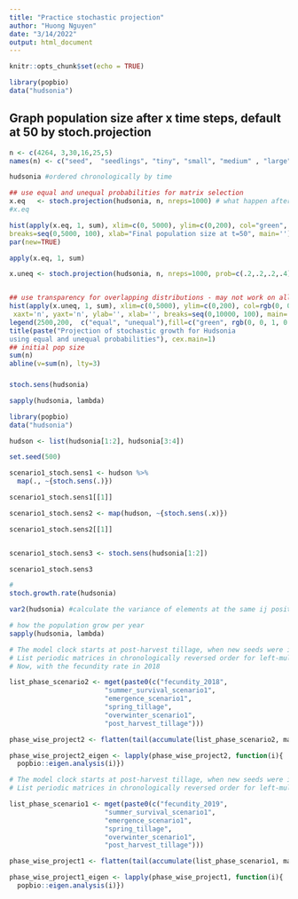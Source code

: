 ```yaml
---
title: "Practice stochastic projection"
author: "Huong Nguyen"
date: "3/14/2022"
output: html_document
---
```


```r
knitr::opts_chunk$set(echo = TRUE)

library(popbio)
data("hudsonia")
```

## Graph population size after x time steps, default at 50 by stoch.projection

```r

n <- c(4264, 3,30,16,25,5)
names(n) <- c("seed",  "seedlings", "tiny", "small", "medium" , "large")
```

```r
hudsonia #ordered chronologically by time
```


```r
## use equal and unequal probabilities for matrix selection
x.eq   <- stoch.projection(hudsonia, n, nreps=1000) # what happen after 1 timestep
#x.eq

hist(apply(x.eq, 1, sum), xlim=c(0, 5000), ylim=c(0,200), col="green",
breaks=seq(0,5000, 100), xlab="Final population size at t=50", main='')
par(new=TRUE)

apply(x.eq, 1, sum)
```


```r
x.uneq <- stoch.projection(hudsonia, n, nreps=1000, prob=c(.2,.2,.2,.4))


## use transparency for overlapping distributions - may not work on all systems
hist(apply(x.uneq, 1, sum), xlim=c(0,5000), ylim=c(0,200), col=rgb(0, 0, 1, 0.2),
 xaxt='n', yaxt='n', ylab='', xlab='', breaks=seq(0,10000, 100), main='')
legend(2500,200,  c("equal", "unequal"),fill=c("green", rgb(0, 0, 1, 0.2)))
title(paste("Projection of stochastic growth for Hudsonia
using equal and unequal probabilities"), cex.main=1)
## initial pop size
sum(n)
abline(v=sum(n), lty=3)
```


### 

```r
stoch.sens(hudsonia)
```

```r
sapply(hudsonia, lambda)
```

```r
library(popbio)
data("hudsonia")

hudson <- list(hudsonia[1:2], hudsonia[3:4]) 

set.seed(500)

scenario1_stoch.sens1 <- hudson %>%
  map(., ~{stoch.sens(.)})

scenario1_stoch.sens1[[1]]

scenario1_stoch.sens2 <- map(hudson, ~{stoch.sens(.x)})

scenario1_stoch.sens2[[1]] 


scenario1_stoch.sens3 <- stoch.sens(hudsonia[1:2])

scenario1_stoch.sens3
```

```r
# 
stoch.growth.rate(hudsonia)

var2(hudsonia) #calculate the variance of elements at the same ij positions across the `hudsonia` list # might be useful for variance of projection matrices across systems.  
```

```r
# how the population grow per year
sapply(hudsonia, lambda)
```

```r
# The model clock starts at post-harvest tillage, when new seeds were incorporated into the soil 
# List periodic matrices in chronologically reversed order for left-multiplication
# Now, with the fecundity rate in 2018

list_phase_scenario2 <- mget(paste0(c("fecundity_2018",
                        "summer_survival_scenario1",
                        "emergence_scenario1",
                        "spring_tillage",
                        "overwinter_scenario1",
                        "post_harvest_tillage")))

phase_wise_project2 <- flatten(tail(accumulate(list_phase_scenario2, map2, crossprod), 1))
```

```r
phase_wise_project2_eigen <- lapply(phase_wise_project2, function(i){
  popbio::eigen.analysis(i)})
```


```r
# The model clock starts at post-harvest tillage, when new seeds were incorporated into the soil 
# List periodic matrices in chronologically reversed order for left-multiplication

list_phase_scenario1 <- mget(paste0(c("fecundity_2019",
                        "summer_survival_scenario1",
                        "emergence_scenario1",
                        "spring_tillage",
                        "overwinter_scenario1",
                        "post_harvest_tillage")))

phase_wise_project1 <- flatten(tail(accumulate(list_phase_scenario1, map2, crossprod), 1))


```

```r
phase_wise_project1_eigen <- lapply(phase_wise_project1, function(i){
  popbio::eigen.analysis(i)})
```
